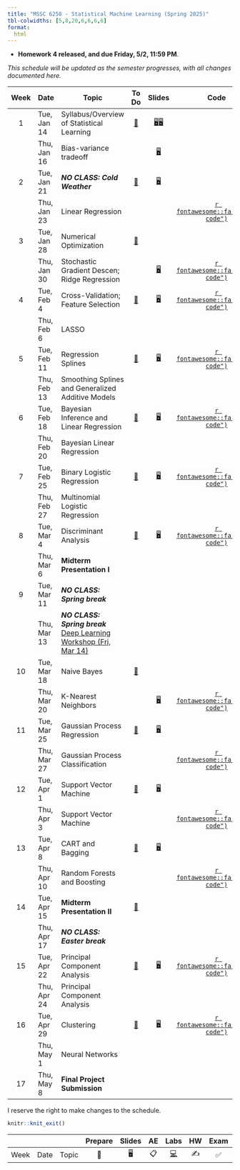 ```yaml
---
title: "MSSC 6250 - Statistical Machine Learning (Spring 2025)"
tbl-colwidths: [5,8,20,6,6,6,6]
format:
  html
---
```


-   **Homework 4 released, and due Friday, 5/2, 11:59 PM**.

*This schedule will be updated as the semester progresses, with all changes documented here.*

::: column-screen-inset-right
| Week | Date | Topic | To Do | Slides | Code | Homework | Project |
|:-------:|---------|---------|:-------:|:-------:|:-------:|:-------:|:-------:|
| 1 | Tue, Jan 14 | Syllabus/Overview of Statistical Learning | [📖](/weeks/week-1.html "Week 1") | [🖥️](slides/01-syllabus.html "Syllabus")[🖥️](slides/02-overview.html "Overview") |  |  |  |
|  | Thu, Jan 16 | Bias-variance tradeoff |  | [🖥️](slides/03-bias-var.html "bias-var-tradeoff") |  |  |  |
| 2 | Tue, Jan 21 | ***NO CLASS: Cold Weather*** | [📖](/weeks/week-2.html "Week 2") | [🖥️](slides/04-lin-reg.html "Linear regression") |  |  |  |
|  | Thu, Jan 23 | Linear Regression |  |  | [`r fontawesome::fa("file-code")`](code/04-linear-reg-code.html "04-linear-reg-code") |  |  |
| 3 | Tue, Jan 28 | Numerical Optimization | [📖](/weeks/week-3.html "Week 3") |  |  | [✍️ HW1](/hw/hw-1.html "Homework 1") |  |
|  | Thu, Jan 30 | Stochastic Gradient Descen; Ridge Regression |  | [🖥️](slides/05-ridge-cv.html "Ridge regression and cross validation") | [`r fontawesome::fa("file-code")`](code/05-ridge-cv-code.html "05-ridge-cv-code") |  |  |
| 4 | Tue, Feb 4 | Cross-Validation; Feature Selection | [📖](/weeks/week-4.html "Week 4") | [🖥️](slides/06-lasso-vs.html "06-lasso-vs") | [`r fontawesome::fa("file-code")`](code/06-lasso-vs-code.html "06-lasso-vs-code") |  |  |
|  | Thu, Feb 6 | LASSO |  |  |  |  |  |
| 5 | Tue, Feb 11 | Regression Splines | [📖](/weeks/week-5.html "Week 5") | [🖥️](slides/07-splines.html "07-splines") | [`r fontawesome::fa("file-code")`](code/07-splines-code.html "07-splines-code") |  |  |
|  | Thu, Feb 13 | Smoothing Splines and Generalized Additive Models |  |  |  | HW 1 Due |  |
| 6 | Tue, Feb 18 | Bayesian Inference and Linear Regression | [📖](/weeks/week-6.html "Week 6") | [🖥️](slides/08-bayes.html "08-bayes") | [`r fontawesome::fa("file-code")`](code/08-bayes-code.html "08-bayes-code") | [✍️ HW2](/hw/hw-2.html "Homework 2") |  |
|  | Thu, Feb 20 | Bayesian Linear Regression |  |  |  |  | [✅](present-description.html#timeline-and-things-to-do "Midterm presentation 1") Team up Due |
| 7 | Tue, Feb 25 | Binary Logistic Regression | [📖](/weeks/week-7.html "Week 7") | [🖥️](slides/09-class-glm.html "09-class-glm") | [`r fontawesome::fa("file-code")`](code/09-class-glm-code.html "09-class-glm-code") |  |  |
|  | Thu, Feb 27 | Multinomial Logistic Regression |  |  |  | HW 2 Due | [✅](present-description.html#proposal "Midterm presentation 1") Proposal Due |
| 8 | Tue, Mar 4 | Discriminant Analysis | [📖](/weeks/week-8.html "Week 8") | [🖥️](slides/10-generative.html "10-generative") | [`r fontawesome::fa("file-code")`](code/10-generative-code.html "10-generative-code") |  |  |
|  | Thu, Mar 6 | **Midterm Presentation I** |  |  |  | [✍️ HW3](/hw/hw-3.html "Homework 3") | [✅](present-description.html#materials "Midterm presentation 1") Materials Due |
| 9 | Tue, Mar 11 | ***NO CLASS: Spring break*** |  |  |  |  |  |
|  | Thu, Mar 13 | ***NO CLASS: Spring break*** [Deep Learning Workshop (Fri, Mar 14)](https://web.cvent.com/event/c428cad1-0152-4fb8-adb5-926b6f5650cd/summary) |  |  |  |  |  |
| 10 | Tue, Mar 18 | Naive Bayes | [📖](/weeks/week-10.html "Week 10") |  |  |  |  |
|  | Thu, Mar 20 | K-Nearest Neighbors |  | [🖥️](slides/11-knn.html "11-knn") | [`r fontawesome::fa("file-code")`](code/11-knn-code.html "11-knn-code") |  |  |
| 11 | Tue, Mar 25 | Gaussian Process Regression | [📖](/weeks/week-11.html "Week 11") | [🖥️](slides/12-gp.html "12-gp") |  |  |  |
|  | Thu, Mar 27 | Gaussian Process Classification |  |  | [`r fontawesome::fa("file-code")`](code/12-gp-code.html "12-gp-code") |  |  |
| 12 | Tue, Apr 1 | Support Vector Machine | [📖](/weeks/week-12.html "Week 11") | [🖥️](slides/13-svm.html "13-svm") |  |  |  |
|  | Thu, Apr 3 | Support Vector Machine |  |  | [`r fontawesome::fa("file-code")`](code/13-svm-code.html "13-svm-code") | HW 3 Due |  |
| 13 | Tue, Apr 8 | CART and Bagging | [📖](/weeks/week-13.html "Week 13") | [🖥️](slides/14-tree.html "14-tree") |  |  | Proposal-2 Due |
|  | Thu, Apr 10 | Random Forests and Boosting |  |  | [`r fontawesome::fa("file-code")`](code/14-tree-code.html "14-tree-code") | [✍️ HW4](/hw/hw-4.html "hw-4") |  |
| 14 | Tue, Apr 15 | **Midterm Presentation II** | [📖](present-work-2.html "present-work-2") |  |  |  | [✅](present-description-2.html#proposal "Presentation II Guideline") Project-2 Guideline |
|  | Thu, Apr 17 | ***NO CLASS: Easter break*** |  |  |  |  |  |
| 15 | Tue, Apr 22 | Principal Component Analysis | [📖](/weeks/week-15.html "Week 15") | [🖥️](slides/15-pca.html "15-pca") | [`r fontawesome::fa("file-code")`](code/15-pca-code.html "15-pca-code") |  |  |
|  | Thu, Apr 24 | Principal Component Analysis |  |  |  |  |  |
| 16 | Tue, Apr 29 | Clustering | [📖](/weeks/week-16.html "Week 16") | [🖥️](slides/16-clustering.html "16-clustering") | [`r fontawesome::fa("file-code")`](code/16-clustering-code.html "16-clustering-code") |  |  |
|  | Thu, May 1 | Neural Networks |  |  |  | HW 4 Due |  |
| 17 | Thu, May 8 | **Final Project Submission** |  |  |  |  | [✅](project-description.html "Final project guideline") Final project guideline |
:::

I reserve the right to make changes to the schedule.

```r
knitr::knit_exit()
```

|   |   |   | Prepare | Slides | AE | Labs | HW | Exam | Project |
|--------|--------|--------|:------:|:------:|:------:|:------:|:------:|:------:|:------:|
| Week | Date | Topic | 📖 | 🖥️ | 📋 | [💻](https://sakai.duke.edu/samigo-app/servlet/Login?id=6fa7ebf3-01af-42a6-91ba-3e813d3901221641094171786) | ✍️ | ✅ | 📂 |
